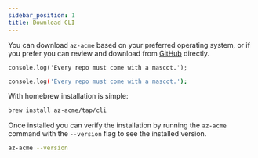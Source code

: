 ---
sidebar_position: 1
title: Download CLI
---


You can download  ```az-acme``` based on your preferred operating system, or if you prefer you can review and download from [GitHub](https://github.com/az-acme/az-acme-cli/releases) directly.


<Tabs>

<TabItem value="ps" label="Windows" default>

```
console.log('Every repo must come with a mascot.');
```
</TabItem>
<TabItem value="bash" label="Linux">

```bash
console.log('Every repo must come with a mascot.');
```
</TabItem>
<TabItem value="browser" label="macOS">

With homebrew installation is simple:

```bash
brew install az-acme/tap/cli
```

Once installed you can verify the installation by running the ```az-acme``` command with the ```--version``` flag to see the installed version.

```bash
az-acme --version
```

</TabItem>

</Tabs>